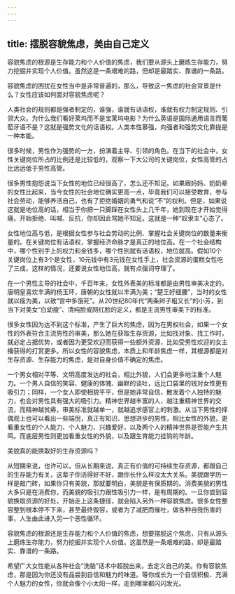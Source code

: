```yaml
---
---
---
```

title: 摆脱容貌焦虑，美由自己定义
---




容貌焦虑的根源是生存能力和个人价值的焦虑，我们要从源头上磨炼生存能力，努力挖掘并实现个人价值。虽然这是一条艰难的路，但却是最踏实、靠谱的一条路。

容貌焦虑的困扰在女性当中是非常普遍的，那么，导致这一焦虑的社会背景是什么？女性应该如何面对容貌焦虑呢？

人类社会的规则都是强者制定的，谁强，谁就有话语权，谁就有权力制定规则、引领大众。为什么我们看好莱坞而不是宝莱坞电影？为什么英语是国际通用语言而葡萄牙语不是？这就是强势文化的话语权。人类本性慕强，向强者和强势文化靠拢是一种本能。

很多时候，男性作为强势的一方，扮演着主导、引领的角色。在当下的社会中，女性关键岗位所占的比例还是比较低的，观察一下大公司的关键岗位，女性高管的占比远远低于男性高管。

很多男性抱怨说当下女性的地位已经很高了，怎么还不知足。如果跟妈妈、奶奶辈的女性比起来，当今女性的社会地位确实更高一点，毕竟我们可以接受教育，参与社会劳动，能够养活自己，也有了拒绝婚姻的勇气和说“不”的权利。但是，如果说这就是地位高的话，相当于你把一只脚踩在女性头上几千年，她到现在才开始觉得痛，开始拒绝、叫喊、反抗，你却因此骂她不知足。这就是一种“奴隶主”心态了。

女性地位高与低，是根据女性参与社会劳动的比例、掌握社会关键岗位的数量来衡量的。在关键岗位有话语权，掌握经济命脉才是真正的地位高。在一个社会结构中，哪个性别手上的权力和金钱多，哪个性别就有话语权，地位就高。假如10个关键岗位上有3个是女性，10元钱中有3元钱在女性手上，社会资源的蛋糕女性吃了三成，这样的情况，还要说女性地位高，就有点强词夺理了。

在一个男性主导的社会中，千百年来，女性外表美的标准都是由男性审美决定的。唐明皇喜欢丰满的杨玉环，唐朝的女性就以丰满为美；“楚王好细腰”，当时的女性就以瘦为美，以致“宫中多饿死”。从20世纪80年代“两条辫子粗又长”的小芳，到当下对美女“白幼瘦”、清纯脸或网红脸的定义，都是主流男性审美下的标准。

很多女性因为达不到这个标准，产生了巨大的焦虑，因为在男权社会，如果一个女性的外表符合主流男性的审美，那么她在获取生存资源，比如找对象、找工作时，就必定占据优势，或者因为更受欢迎而获得一些额外资源，比如受男性欢迎的女主播获得的打赏更多。所以女性的容貌焦虑，本质上和年龄焦虑一样，其根源都是对生存资源、生存能力的焦虑，是对自身价值不确定的焦虑。

一个男女相对平等、文明高度发达的社会，相比外貌，人们会更多地注重个人魅力。一个男人自信的笑容、健康的体魄、幽默的谈吐，远比口袋里的钱对女性更有吸引力；同样，一个女人即使相貌平平，但是她非常自信，散发着个人独特的魅力，也会对男性具有强大的吸引力。精神世界越丰富的人，越注重精神世界的交流，而精神越贫瘠，审美标准就越单一，就越追求感官上的刺激。从当下男性的择偶观上也可以看出一些端倪，真正有知识、思想进步的男性，相比女性的外貌，更看重女性的个人能力、个人魅力、兴趣爱好，以及两个人的精神世界是否能产生共鸣。而底层男性则更加看重女性的外貌，以及跟生育能力挂钩的年龄。

美貌真的能换取好的生存资源吗？

从短期来说，也许可以，但从长期来说，真正有价值的可持续生存资源，都跟自己的生存能力有关，这辈子你活得好不好，跟你长什么样没太大关系。美貌跟学历一样是敲门砖，如果你只有美貌，那就要明白，美貌是有保质期的。消费美貌的男性大多只是在消费你，而美貌的吸引力跟性吸引力一样，是有周期的。一旦你尝到容貌换取资源的好处，开始走上这条捷径，就会陷入另外一种容貌焦虑。很多女性整容整到根本停不下来，甚至最终毁容，或者为了减肥而催吐，做各种自我伤害的事，人生由此进入另一个恶性循环。

容貌焦虑的根源还是生存能力和个人价值的焦虑，想要摆脱这个焦虑，只有从源头上磨炼生存能力，努力挖掘并实现个人价值。这虽然是一条艰难的路，却是最踏实、靠谱的一条路。

希望广大女性能从各种社会“洗脑”话术中超脱出来，去定义自己的美。你有容貌焦虑，那是因为你还没有品尝到自信和魅力的味道。等你成长为一个自信积极、充满个人魅力的女性，你就会像个小太阳一样，走到哪里都闪闪发光。